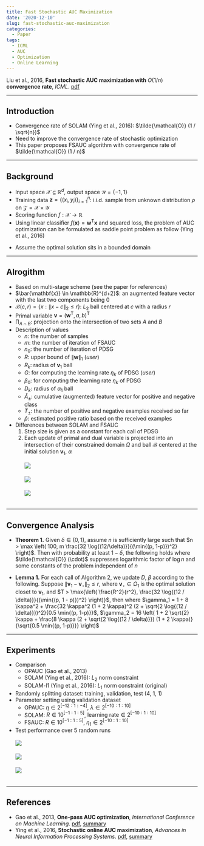 ```yaml
---
title: Fast Stochastic AUC Maximization
date: '2020-12-10'
slug: fast-stochastic-auc-maximization
categories:
  - Paper
tags:
  - ICML
  - AUC
  - Optimization
  - Online Learning
---
```



\DeclareMathOperator*{\argmin}{argmin}
\DeclareMathOperator*{\argmax}{argmax}
\usepackage{amsmath}


Liu et al., 2016, **Fast stochastic AUC maximization with** $O(1/n)$ **convergence rate**, *ICML*. [pdf](http://proceedings.mlr.press/v80/liu18g/liu18g.pdf)


***


## Introduction
  * Convergence rate of SOLAM (Ying et al., 2016): $\tilde{\mathcal{O}} (1 / \sqrt{n})$
  * Need to improve the convergence rate of stochastic optimization
  * This paper proposes FSAUC algorithm with convergence rate of $\tilde{\mathcal{O}} (1 / n)$


***


## Background
  * Input space $\mathcal{X} \subseteq \mathbb{R}^d$, output space $\mathcal{Y} = \{ -1, 1\}$
  * Training data $\mathbf{z} = \{ (x_i, y_i) \}_{i = 1}^n$: i.i.d. sample from unknown distribution $\rho$ on $\mathcal{Z} = \mathcal{X} \times \mathcal{Y}$
  * Scoring function $f: \mathcal{X} \to \mathbb{R}$
  * Using linear classifier $f(\mathbf{x}) = \mathbf{w}^{\text{T}} \mathbf{x}$ and squared loss, the problem of AUC optimization can be formulated as saddle point problem as follow (Ying et al., 2016)

\begin{equation}
\min_{\begin{array}{c} \lVert \mathbf{w} \rVert _1 \leq R \\[-2pt] (a, b) \in \mathbb{R}^2 \end{array}} \; \max_{\alpha \in \mathbb{R}} \; f(\mathbf{w}, a, b, \alpha) := \mathbb{E}_{\mathbf{z}} [F(\mathbf{w}, a, b, \alpha ; z)]
\end{equation}

\begin{equation}
\begin{split}
F(\mathbf{w}, a, b, \alpha ; z) & = (1 - p) (\mathbf{w}^{\text{T}} \mathbf{x} - a)^2 \mathbb{I}(y = 1) + p (\mathbf{w}^{\text{T}} \mathbf{x} - b)^2 \mathbb{I}(y = -1) \\[10pt]
& + 2 (1 + \alpha) (p \mathbf{w}^{\text{T}} x \mathbb{I}(y = -1) - (1 - p) \mathbf{w}^{\text{T}} \mathbf{x} \mathbb{I}(y = 1)) - p (1 - p) \alpha^2
\end{split}
\end{equation}

  * Assume the optimal solution sits in a bounded domain

\begin{equation}
\begin{split}
& \Omega_1 = \{ (\mathbf{w}, a, b) \; : \; \lVert \mathbf{w} \rVert _1 \leq R, \; |a| \leq R \kappa, \; |b| \leq R \kappa \} \\[10pt]
& \Omega_2 = \{ \alpha \; : \; |\alpha| \leq 2R \kappa \} \\[10pt]
& \kappa = \sup_{x \in \mathcal{X}} \; \lVert x \rVert _1 < \infty
\end{split}
\end{equation}


***


## Alrogithm
  * Based on multi-stage scheme (see the paper for references)
  * $\bar{\mathbf{x}} \in \mathbb{R}^{d+2}$: an augmented feature vector with the last two components being 0
  * $\mathcal{B} (c, r) = \{ x: \lVert x - c \rVert _2 \leq r\}$: $L_2$ ball centered at $c$ with a radius $r$
  * Primal variable $\mathbf{v} = (\mathbf{w}^{\text{T}}, a, b)^{\text{T}}$
  * $\prod_{A \cap B}$: projection onto the intersection of two sets $A$ and $B$
  * Description of values
    + $n$: the number of samples
    + $m$: the number of iteration of FSAUC
    + $n_0$: the number of iteration of PDSG
    + $R$: upper bound of $\lVert \mathbf{w} \rVert _1$ (*user*)
    + $R_k$: radius of $\mathbf{v}_1$ ball
    + $G$: for computing the learning rate $\eta_k$ of PDSG (*user*)
    + $\beta_0$: for computing the learning rate $\eta_k$ of PDSG
    + $D_k$: radius of $\alpha_1$ ball
    + $\hat{A}_{\pm}$: cumulative (augmented) feature vector for positive and negative class
    + $T_{\pm}$: the number of positive and negative examples received so far
    + $\hat{p}$: estimated positive ratio based on the received examples
  * Differences between SOLAM and FSAUC
    1. Step size is given as a constant for each call of PDSG
    2. Each update of primal and dual variable is projected into an intersection of their constrained domain $\Omega$ and ball $\mathcal{B}$ centered at the initial solution $\mathbf{v}_1$, $\alpha$
<br>
<br>
![](images/Algorithm_01.PNG)
<br>
<br>
![](images/Algorithm_02.PNG)
<br>
<br>
![](images/Algorithm_03.PNG)
<br>
<br>


***


## Convergence Analysis
  * **Theorem 1.** Given $\delta \in (0, 1)$, assume $n$ is sufficiently large such that $n > \max \left( 100, m \frac{32 \log{(12/\delta)}}{(\min{(p, 1-p)})^2} \right)$. Then with probability at least $1 - \delta$, the following holds where $\tilde{\mathcal{O}} (\cdot)$ suppresses logarithmic factor of $\log{n}$ and some constants of the problem independent of $n$

\begin{equation}
\max_{\alpha \in \Omega_2} f(\hat{\mathbf{v}}_m, \alpha) - \min_{\mathbf{v} \in \Omega_1} \max_{\alpha \in \Omega_2} f(\mathbf{v}, \alpha) \leq \tilde{\mathcal{O}} \left( \frac{\log{(1 / \delta)}}{n} \right)
\end{equation}

  * **Lemma 1.** For each call of Algorithm 2, we update $D$, $\beta$ according to the following.
    \begin{equation}
    \begin{split}
    & D = 2 \sqrt{2} \kappa r + \frac{4 \sqrt{2} \kappa (2 + \sqrt{2 \log{(12 / \delta)}}) (1 + 2 \kappa) R}{\sqrt{\min{(\hat{p}, 1 - \hat{p})} T - \sqrt{2 T \log{(12 / \delta)}}}}
\\[10pt]
    & \beta = 1 + 8 \kappa^2 + \frac{32 \kappa^2 (1 + 2 \kappa)^2 (2 + \sqrt{2 \log{(12 / \delta)}})^2}{\min{(\hat{p}, 1 - \hat{p})} - \sqrt{\frac{2 \log{(12 / \delta)}}{T}}}
    \end{split}
    \end{equation}
    Suppose $\lVert \mathbf{v}_1 - \mathbf{v}_{\star} \rVert _2 \leq r$, where $\mathbf{v}_{\star} \in \Omega_1$ is the optimal solution closet to $\mathbf{v}_1$, and $T > \max{\left( \frac{R^2}{r^2}, \frac{32 \log{(12 / \delta)}}{(\min{(p, 1 - p)})^2} \right)}$, then
    \begin{equation}
    \max_{\alpha \in \Omega_2} f(\bar{\mathbf{v}}_T, \alpha) - \min_{\mathbf{v} \in \Omega_1} \max_{\alpha \in \Omega_2} f(\mathbf{v}, \alpha) \leq \frac{(2 \sqrt{3 \gamma_1} + \sqrt{\log{(6T/ \delta)}} \gamma_2) r G}{\sqrt{T}}
    \end{equation}
    where $\gamma_1 = 1 + 8 \kappa^2 + \frac{32 \kappa^2 (1 + 2 \kappa)^2 (2 + \sqrt{2 \log{(12 / \delta)}})^2}{0.5 \min{(p, 1-p)}}$, $\gamma_2 = 16 \left( 1 + 2 \sqrt{2} \kappa + \frac{8 \kappa (2 + \sqrt{2 \log{(12 / \delta)}}) (1 + 2 \kappa)}{\sqrt{0.5 \min{(p, 1-p)}}} \right)$


***


## Experiments
  * Comparison
    + OPAUC (Gao et al., 2013)
    + SOLAM (Ying et al., 2016): $L_2$ norm constraint
    + SOLAM-l1  (Ying et al., 2016): $L_1$ norm constraint (original)
  * Randomly splitting dataset: training, validation, test (4, 1, 1)
  * Parameter setting using validation dataset
    + OPAUC: $\eta \in 2^{[-12:1:-4]}$, $\lambda \in 2^{[-10:1:10]}$
    + SOLAM: $R \in 10^{[-1:1:5]}$, $\text{learning rate} \in 2^{[-10:1:10]}$
    + FSAUC: $R \in 10^{[-1:1:5]}$, $\eta_1 \in 2^{[-10:1:10]}$
  * Test performance over 5 random runs
<br>
<br>
![](images/Table_01.PNG)
<br>
<br>
![](images/Fig_01.PNG)
<br>
<br>
![](images/Fig_02.PNG)
<br>
<br>


***


## References
  * Gao et al., 2013, **One-pass AUC optimization**, *International Conference on Machine Learning*. [pdf](http://proceedings.mlr.press/v28/gao13.pdf), [summary](https://haaforever.github.io/blog/post/2020/12/07/one-pass-auc-optimization/)
  * Ying et al., 2016, **Stochastic online AUC maximization**, *Advances in Neural Information Processing Systems*. [pdf](https://papers.nips.cc/paper/2016/file/c52f1bd66cc19d05628bd8bf27af3ad6-Paper.pdf), [summary](https://haaforever.github.io/blog/post/2020/12/08/stochastic-online-auc-maximization/)

